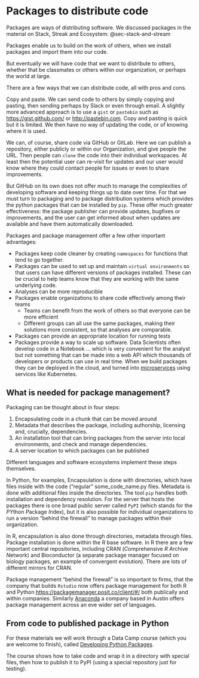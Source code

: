 # Packages to distribute code {#sec-packaging}

Packages are ways of distributing software. We discussed packages in the material on Stack, Streak and Ecosystem: @sec-stack-and-stream

Packages enable us to build on the work of others, when we install packages and import them into our code.

But eventually we will have code that we want to distribute to others, whether that be classmates or others within our organization, or perhaps the world at large.

There are a few ways that we can distribute code, all with pros and cons.

Copy and paste. We can send code to others by simply copying and pasting, then sending perhaps by Slack or even through email.  A slightly more advanced approach is to use a `gist` or `pastebin` such as <https://gist.github.com/> or <http://pastebin.com>. Copy and pasting is quick but it is limited.  We then have no way of updating the code, or of knowing where it is used.

We can, of course, share code via GitHub or GitLab.  Here we can publish a repository, either publicly or within our Organization, and give people the URL.  Then people can `clone` the code into their individual workspaces.  At least then the potential user can re-visit for updates and our user would know where they could contact people for issues or even to share improvements.

But GitHub on its own does not offer much to manage the complexities of developing software and keeping things up to date over time.  For that we must turn to packaging and to package distribution systems which provides the python packages that can be installed by `pip`.  These offer much greater effectiveness: the package publisher can provide updates, bugfixes or improvements, and the user can get informed about when updates are available and have them automatically downloaded.

Packages and package management offer a few other important advantages:

- Packages keep code cleaner by creating `namespaces` for functions that tend to go together.
- Packages can be used to set up and maintain `virtual environments` so that users can have different versions of packages installed.  These can be crucial to help teams know that they are working with the same underlying code.
- Analyses can be more reproducible
- Packages enable organizations to share code effectively among their teams
    - Teams can benefit from the work of others so that everyone can be more efficient
    - Different groups can all use the same packages, making their solutions more consistent, so that analyses are comparable.
- Packages can provide an appropriate location for running tests
- Packages provide a way to scale up software. Data Scientists often develop code in a Notebook ... which is very convenient for the analyst but not something that can be made into a web API which thousands of developers or products can use in real time.  When we build packages they can be deployed in the cloud, and turned into [microservices](https://en.wikipedia.org/wiki/Microservices) using services like Kubernetes.
    
## What is needed for package management?

Packaging can be thought about in four steps:

1. Encapsulating code in a chunk that can be moved around
2. Metadata that describes the package, including authorship, licensing and, crucially, dependencies.
3. An installation tool that can bring packages from the server into local environments, and check and manage dependencies.
4. A server location to which packages can be published

Different languages and software ecosystems implement these steps themselves.

In Python, for examples, Encapsulation is done with directories, which have files inside with the code ("regular" some_code_name.py files. Metadata is done with additional files inside the directories. The tool `pip` handles both installation and dependency resolution.  For the server that hosts the packages there is one broad public server called `PyPI` (which stands for the *PY*thon *P*ackage *I*ndex), but it is also possible for individual organizations to run a version "behind the firewall" to manage packages within their organization.

In R, encapsulation is also done through directories, metadata through files.  Package installation is done within the R base software. In R there are a few important central repositories, including CRAN (*C*omprehensive *R* *A*rchive *N*etwork) and Bioconductor (a separate package manager focused on biology packages, an example of convergent evolution).  There are lots of different mirrors for CRAN.

Package management "behind the firewall" is so important to firms, that the company that builds `Rstudio` now offers package management for both R and Python <https://packagemanager.posit.co/client/#/> both publically and within companies.  Similarly [Anaconda](https://www.anaconda.com/) a company based in Austin offers package management across an eve wider set of languages.

## From code to published package in Python

For these materials we will work through a Data Camp course (which you are welcome to finish), called [Developing Python Packages](https://campus.datacamp.com/courses/developing-python-packages).  

The course shows how to take code and wrap it in a directory with special files, then how to publish it to PyPI (using a special repository just for testing).

